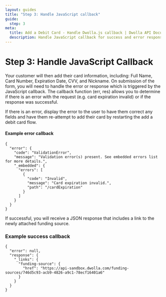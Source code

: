 ```yaml
---
layout: guides
title: "Step 3: Handle JavaScript callback"
guide:
  step: 3
meta:
  title: Add a Debit Card - Handle Dwolla.js callback | Dwolla API Documentation
  description: Handle JavaScript callback for success and error responses for Dwolla-cards.js, a powerful and secure tool for adding a debit card.
---
```



# Step 3: Handle JavaScript Callback

Your customer will then add their card information, including: Full Name, Card Number, Expiration Date, CVV, and Nickname. On submission of the form, you will need to handle the error or response which is triggered by the JavaScript callback. The callback function (err, res) allows you to determine if there is an error with the request (e.g. card expiration invalid) or if the response was successful.

If there is an error, display the error to the user to have them correct any fields and have them re-attempt to add their card by restarting the add a debit card flow.

<InlineCTA
  icon={guideIcon}
  text="Check our guide on simulating various Push-to-debit error scenarios in Sandbox."
  href="/guides/sandbox#test-push-to-debit-transfer-failures"
/>

#### Example error callback

```
{
  "error": {
    "code": "ValidationError",
    "message": "Validation error(s) present. See embedded errors list for more details.",
    "_embedded": {
      "errors": [
        {
          "code": "Invalid",
          "message": "Card expiration invalid.",
          "path": "/cardExpiration"
        }
      ]
    }
  }
}
```

If successful, you will receive a JSON response that includes a link to the newly attached funding source.

### Example success callback

```
{
  "error": null,
  "response": {
    "_links": {
      "funding-source": {
        "href": "https://api-sandbox.dwolla.com/funding-sources/746d5c93-acb9-4826-a9c1-78ecf16401a6"
      }
    }
  }
}
```
